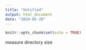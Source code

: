 ---
title: "Untitled"
output: html_document
date: "2024-05-20"
---

```{r setup, include=FALSE}
knitr::opts_chunk$set(echo = TRUE)
```


measure directory size
```{r}

```

